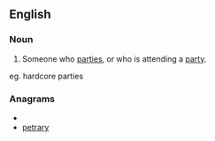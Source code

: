 ==English==

===Noun===
{{en-noun}}

# Someone who [[parties]], or who is attending a [[party]].
eg. hardcore parties

===Anagrams===
* {{alphagram|aeprrty}}
* [[petrary#English|petrary]]